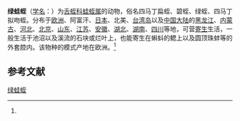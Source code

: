 {{Speciesbox
| name = 绿蛙蛭
| status = 
| status_system = 
| image = 
| genus = Batracobdella
| species = paludosa
| authority = (Carena, 1824)<ref name='id10255'>{{cite web| url =http://www.bioinfo.cn/db05/BjdwSpecies.php?action=view&id=10255| title =绿蛙蛭| work =《中国动物物种编目数据库》| publisher =中国科学院微生物研究所| author =中国科学院动物研究所| accessdate =2009-04-16| deadurl =yes| archiveurl =https://web.archive.org/web/20131203122335/http://www.bioinfo.cn/db05/BjdwSpecies.php?action=view| archivedate =2013-12-03}}</ref>
}}

'''绿蛙蛭'''（[[学名|学名]]：{{lang|la|''Batracobdella paludosa''}}）为[[舌蛭科|舌蛭科]][[蛙蛭属|蛙蛭属]]的动物，俗名四马丁扁蛭、碧蛭、绿蛭、四马丁拟吻蛭。分布于[[欧洲|欧洲]]、阿富汗、[[日本|日本]]、北美、[[台湾岛|台湾岛]]以及[[中国大陆|中国大陆]]的[[黑龙江|黑龙江]]、[[内蒙古|内蒙古]]、[[河北|河北]]、[[北京|北京]]、[[山东|山东]]、[[江苏|江苏]]、[[安徽|安徽]]、[[湖北|湖北]]、[[湖南|湖南]]、[[四川|四川]]等地，可营[[寄生|寄生]]生活，一般生活于池沼以及溪流的石块或烂叶上，也能寄生在蝌蚪的鳃上以及圆顶珠蚌等的外套腔内。该物种的模式产地在欧洲。<ref name='id10255'/>

== 参考文献 ==
{{reflist}}

{{Wikispecies|Batracobdella paludosa}}
{{Taxonbar|from=Q5147339}}

[[Category:蛙蛭属|绿蛙蛭]]


{{环节动物小作品}}